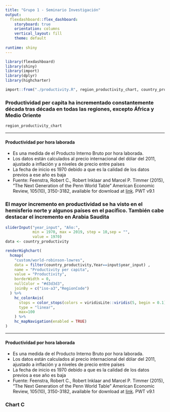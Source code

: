 ```yaml
---
title: "Grupo 1 - Seminario Investigación"
output: 
  flexdashboard::flex_dashboard:
    storyboard: true
    orientation: columns
    vertical_layout: fill
    theme: default
    
runtime: shiny
---
```


```r
library(flexdashboard)
library(shiny)
library(import)
library(dplyr)
library(highcharter)
```

```r
import::from("./productivity.R", region_productivity_chart, country_productivity)
```

### Productividad per capita ha incrementado constantemente década tras década en todas las regiones, excepto África y Medio Oriente

```r
region_productivity_chart
```

***
#### **Productividad por hora laborada**
- Es una medida de el Producto Interno Bruto por hora laborada.
- Los datos están calculados al precio internacional del dólar del 2011, ajustado a inflación y a niveles de precio entre países
- La fecha de inicio es 1970 debido a que es la calidad de los datos previos a ese año es baja
- Fuente: Feenstra, Robert C., Robert Inklaar and Marcel P. Timmer (2015), "The Next Generation of the Penn World Table" American Economic Review, 105(10), 3150-3182, available for download at [link](www.ggdc.net/pwt). PWT v9.1


### El mayor incremento en productividad se ha visto en el hemisferio norte y algunos países en el pacífico. También cabe destacar el incremento en Arabia Saudita

```r
sliderInput("year_input", "Año:",
            min = 1970, max = 2019, step = 10,sep = "", 
            value = 1970)
data <- country_productivity

renderHighchart(
  hcmap(
    "custom/world-robinson-lowres", 
    data = filter(country_productivity,Year==input$year_input) ,
    name = "Productivity per capita", 
    value = "Productivity",
    borderWidth = 0,
    nullColor = "#d3d3d3",
    joinBy = c("iso-a3","RegionCode")
  ) %>%
    hc_colorAxis(
      stops = color_stops(colors = viridisLite::viridis(5, begin = 0.1)),
      type = "linear",
      max=100
    ) %>%
    hc_mapNavigation(enabled = TRUE)
)
```

***
#### **Productividad por hora laborada**
- Es una medida de el Producto Interno Bruto por hora laborada.
- Los datos están calculados al precio internacional del dólar del 2011, ajustado a inflación y a niveles de precio entre países
- La fecha de inicio es 1970 debido a que es la calidad de los datos previos a ese año es baja
- Fuente: Feenstra, Robert C., Robert Inklaar and Marcel P. Timmer (2015), "The Next Generation of the Penn World Table" American Economic Review, 105(10), 3150-3182, available for download at [link](www.ggdc.net/pwt). PWT v9.1


### Chart C

```r

```

